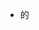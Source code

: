 *{{PAGENAME}}的{{OS_coord|{{{1}}}_region:GB_scale:100000|地圖資料}}<noinclude>
{{documentation|Template:gbmapping/doc}}
[[Category:經緯模板|{{PAGENAME}}]]
</noinclude>
